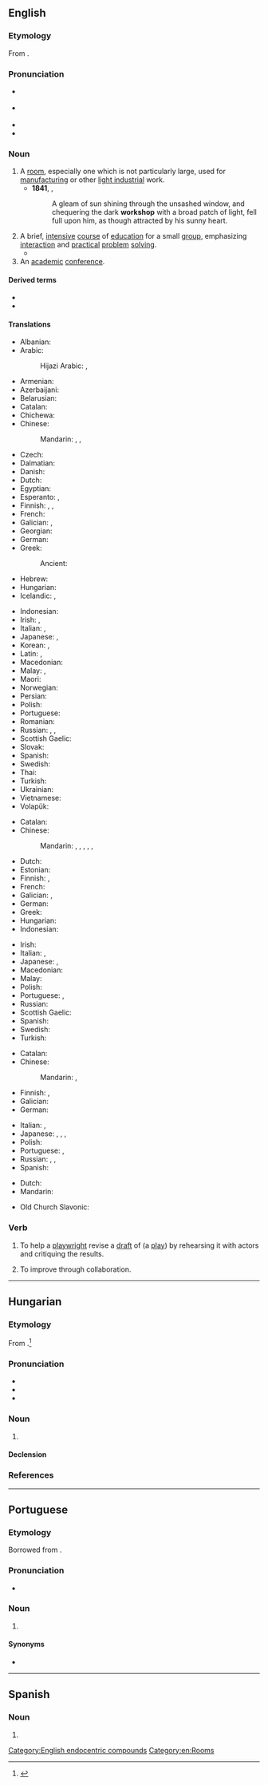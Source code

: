 {{also|Workshop}}
==English==
{{was wotd|2007|December|24}}

===Etymology===
From {{compound|en|work|shop}}.

===Pronunciation===
* {{a|RP}} {{IPA|en|/ˈwɜːk.ʃɒp/}}
* {{a|US}} {{IPA|en|/ˈwɝk.ʃɑp/}}
* {{audio|en|en-us-workshop.ogg|Audio (US)}}
* {{audio|en|en-au-workshop.ogg|Audio (AU)}}

===Noun===
{{en-noun}}

# A [[room]], especially one which is not particularly large, used for [[manufacturing]] or other [[light industry|light industrial]] work.
#* '''1841''', {{w|Charles Dickens}}, ''{{w|Barnaby Rudge}}''
#*: A gleam of sun shining through the unsashed window, and chequering the dark '''workshop''' with a broad patch of light, fell full upon him, as though attracted by his sunny heart.
# A brief, [[intensive]] [[course]] of [[education]] for a small [[group]], emphasizing [[interaction]] and [[practical]] [[problem]] [[solving]].
#*{{quote-journal|en|journal=Jewish Currents|title=Red Line Rebellion| author=Jess Schwalb| url=https://jewishcurrents.org/red-line-rebellion/| date=2019-7-3| passage=On any given Friday night at the Claremont Colleges, between 15 and 20 Jewish students gather to sing wordless melodies, dive into textual study of Talmud or James Baldwin, or hold '''workshops''' on antisemitism.}}
# An [[academic]] [[conference]].

====Derived terms====
* {{l|en|idle hands are the devil's workshop}}
* {{l|en|Santa's workshop}}

====Translations====
{{trans-top|small manufacturing room}}
* Albanian: {{t-needed|sq}}
* Arabic:
*: Hijazi Arabic: {{t|acw|وَرْشَة|m|tr=warša}},
* Armenian: {{t+|hy|արհեստանոց}}
* Azerbaijani: {{t|az|atelye}}
* Belarusian: {{t|be|майстэ́рня|f|sc=Cyrl}}
* Catalan: {{t+|ca|taller|m}}
* Chichewa: {{t|ny|shopo}}
* Chinese:
*: Mandarin: {{t+|cmn|車間|sc=Hani}}, {{t+|cmn|车间|tr=chējiān|sc=Hani}}, {{t+|cmn|作坊|tr=zuōfang|sc=Hani}}
* Czech: {{t|cs|dílna|f}}
* Dalmatian: {{t|dlm|botaiga|f}}
* Danish: {{t+|da|værksted|n}}
* Dutch: {{t+|nl|atelier|n}}
* Egyptian: {{t-egy|jz|h=i-iz-z:pr}}
* Esperanto: {{t|eo|metiejo}}, {{t|eo|laborejo}}
* Finnish: {{t+|fi|työpaja}}, {{t+|fi|verstas}}, {{t+|fi|paja}}
* French: {{t+|fr|atelier|m}}
* Galician: {{t|gl|obradoiro|m}}, {{t+|gl|taller|m}}
* Georgian: {{t|ka|სახელოსნო}}
* German: {{t+|de|Werkstatt|f}}
* Greek: {{t+|el|εργαστήριο|n}}
*: Ancient: {{t|grc|ἐργαστήριον|n}}
* Hebrew: {{t+|he|סַדְנָה|f|tr=sadná}}
* Hungarian: {{t+|hu|műhely}}
* Icelandic: {{t+|is|smiðja|f}}, {{t+|is|verkstæði|n}}
{{trans-mid}}
* Indonesian: {{t+|id|bengkel}}
* Irish: {{t|ga|ceárta|f}}, {{t|ga|ceardlann|f}}
* Italian: {{t+|it|laboratorio|m}}, {{t+|it|bottega}}
* Japanese: {{t|ja|作業場|tr=さぎょうば, sagyōba|sc=Jpan}}, {{t|ja|アトリエ|tr=atorie|sc=Jpan}}
* Korean: {{t+|ko|작업장}}, {{t+|ko|아틀리에}}
* Latin: {{t|la|opificīna|f}}, {{t|la|officīna|f}}
* Macedonian: {{t|mk|работи́лница|f}}
* Malay: {{t|ms|bengkel}}, {{t+|ms|woksyop}}
* Maori: {{t|mi|wharemahi}}
* Norwegian: {{t+|no|verksted}}
* Persian: {{t+|fa|کارگاه|tr=kârgâh|sc=fa-Arab}}
* Polish: {{t+|pl|warsztat|m}}
* Portuguese: {{t+|pt|oficina|f}}
* Romanian: {{t+|ro|atelier|n}}
* Russian: {{t+|ru|мастерска́я|f}}, {{t+|ru|цех|m}}, {{t+|ru|ателье́|n|tr=atɛlʹjé}}
* Scottish Gaelic: {{t|gd|bùth-obrach|f}}
* Slovak: {{t|sk|dielňa|f}}
* Spanish: {{t+|es|taller|m}}
* Swedish: {{t+|sv|verkstad|c}}
* Thai: {{t-needed|th}}
* Turkish: {{t+|tr|atölye}}
* Ukrainian: {{t|uk|майсте́рня|f|sc=Cyrl}}
* Vietnamese: {{t+|vi|xưởng}}
* Volapük: {{t+|vo|voböp}}
{{trans-bottom}}

{{trans-top|intensive course of education}}
* Catalan: {{t+|ca|taller|m}}
* Chinese:
*: Mandarin: {{t+|cmn|研討會|sc=Hani}}, {{t+|cmn|研讨会|tr=yántǎohuì|sc=Hani}}, {{t+|cmn|講習會|sc=Hani}}, {{t+|cmn|讲习会|tr=jiǎngxíhuì|sc=Hani}}, {{t+|cmn|講習班|sc=Hani}}, {{t+|cmn|讲习班|tr=jiǎngxíbān|sc=Hani}}
* Dutch: {{t+|nl|workshop}}
* Estonian: {{t|et|õpituba}}
* Finnish: {{t+|fi|työpaja}}, {{t|fi|ryhmätyökurssi}}
* French: {{t+|fr|atelier|m}}
* Galician: {{t|gl|obradoiro|m}}, {{t+|gl|taller|m}}
* German: {{t+|de|Workshop|m}}
* Greek: {{t+|el|εργαστήρια|n-p}}
* Hungarian: {{t|hu|intenzív kurzus}}
* Indonesian: {{t+|id|lokakarya}}
{{trans-mid}}
* Irish: {{t|ga|ceardlann|f}}
* Italian: {{t+|it|laboratorio|m}}, {{t+|it|workshop}}
* Japanese: {{t+|ja|講習会|tr=こうしゅうかい, kōshūkai|sc=Jpan}}, {{t|ja|研修会|tr=けんしゅうかい, kenshūkai|sc=Jpan}}
* Macedonian: {{t|mk|работи́лница|f}}
* Malay: {{t|ms|bengkel}}
* Polish: {{t+|pl|warsztaty|p}}
* Portuguese: {{t+|pt|seminário|m}}, {{t+|pt|workshop|m}}
* Russian: {{t+|ru|семина́р|m}}
* Scottish Gaelic: {{t|gd|bùth-obrach|f}}
* Spanish: {{t+|es|taller|m}}
* Swedish: {{t+|sv|workshop|c}}
* Turkish: {{t+|tr|çalıştay}}
{{trans-bottom}}

{{trans-top|academic conference}}
* Catalan: {{t+|ca|seminari|m}}
* Chinese:
*: Mandarin: {{t+|cmn|研討會|sc=Hani}}, {{t+|cmn|研讨会|tr=yántǎohuì|sc=Hani}}
* Finnish: {{t+|fi|työpaja}}, {{t+|fi|workshop}}
* Galician: {{t+|gl|seminario|m}}
* German: {{t+|de|Workshop|m}}
{{trans-mid}}
* Italian: {{t+|it|seminario}}, {{t+|it|workshop}}
* Japanese: {{t+|ja|講習会|tr=こうしゅうかい, kōshūkai|sc=Jpan}}, {{t|ja|研修会|tr=けんしゅうかい, kenshūkai|sc=Jpan}}, {{t|ja|作業部会|tr=さぎょうぶかい, sagyōbukai|sc=Jpan}}, {{t+|ja|ワークショップ|tr=wākushoppu|sc=Jpan}}
* Polish: {{t|pl|[[warsztaty]] [[akademickie]]|p}}
* Portuguese: {{t+|pt|seminário|m}}, {{t+|pt|colóquio|m}}
* Russian: {{t+|ru|се́кция|f}}, {{t+|ru|семина́р|m}}, {{t+|ru|симпо́зиум|m}}
* Spanish: {{t+|es|taller|m}}
{{trans-bottom}}

{{checktrans-top}}
* Dutch: {{t+check|nl|werkplaats|f|m}}
* Mandarin: {{t-check|cmn|工作坊|sc=Hani}}
{{trans-mid}}
* Old Church Slavonic: {{t-check|cu|дѣльникъ|m}}
{{trans-bottom}}

===Verb===
{{en-verb|workshops|workshopping|workshopped}}

# {{lb|en|transitive}} To help a [[playwright]] revise a [[draft]] of (a [[play]]) by rehearsing it with actors and critiquing the results.
# {{lb|en|transitive|business}} To improve through collaboration.

[[Category:English endocentric compounds]]
[[Category:en:Rooms]]

----

==Hungarian==

===Etymology===
From {{der|hu|en|workshop}}.<ref>{{R:TotfalusiEty 2005}}</ref>

===Pronunciation===
* {{hu-IPA|vörksop}}
* {{hyphenation|hu|work|shop}}
* {{rhymes|hu|op}}

===Noun===
{{hu-noun|ok}}

# {{l|en|workshop}}

====Declension====
{{hu-infl-nom|workshopo|o}}{{hu-pos-otok|workshop|j|jai}}

===References===
<references/>

----

==Portuguese==

===Etymology===
Borrowed from {{bor|pt|en|workshop}}.

===Pronunciation===
* {{a|Brazil}} {{IPA|pt|/ˌwoʁk.ˈʃɔp/|/ˌwoʁk.ˈʃɔ.pi/}}

===Noun===
{{pt-noun|m|s}}

# {{l|en|workshop}} {{gloss|intensive course of education in a specific subject}}

====Synonyms====
* {{l|pt|seminário}}

----

==Spanish==

===Noun===
{{es-noun|m}}

# {{l|en|workshop}}